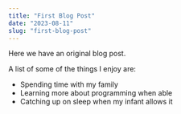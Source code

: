 ```yaml
---
title: "First Blog Post"
date: "2023-08-11"
slug: "first-blog-post"
---
```


Here we have an original blog post.

A list of some of the things I enjoy are:

* Spending time with my family
* Learning more about programming when able
* Catching up on sleep when my infant allows it